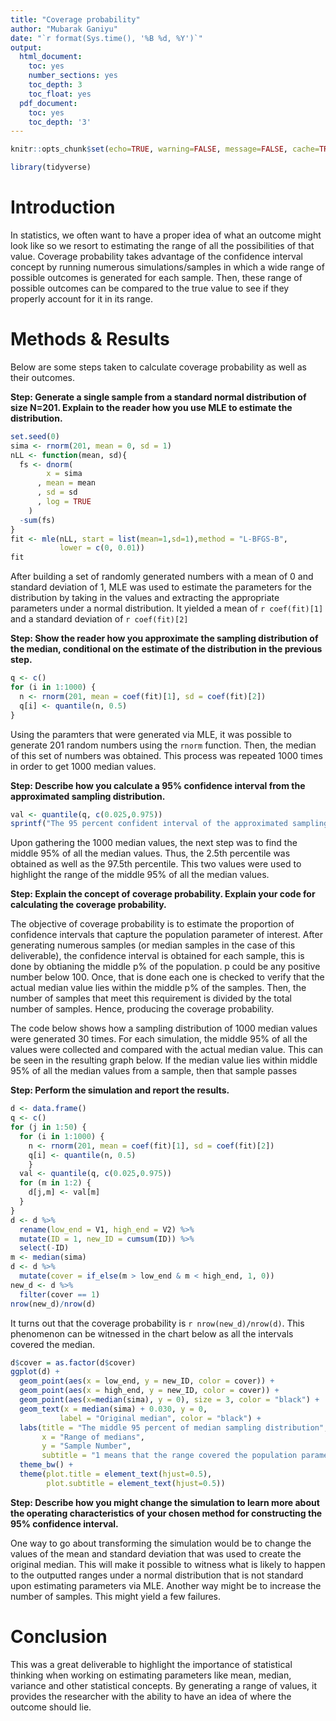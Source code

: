 ```yaml
---
title: "Coverage probability"
author: "Mubarak Ganiyu"
date: "`r format(Sys.time(), '%B %d, %Y')`"
output:
  html_document:
    toc: yes
    number_sections: yes
    toc_depth: 3
    toc_float: yes
  pdf_document:
    toc: yes
    toc_depth: '3'
---
```


```r
knitr::opts_chunk$set(echo=TRUE, warning=FALSE, message=FALSE, cache=TRUE)
```

```r
library(tidyverse)
```

# Introduction

In statistics, we often want to have a proper idea of what an outcome might look like so we resort to estimating the range of all the possibilities of that value. Coverage probability takes advantage of the confidence interval concept by running numerous simulations/samples in which a wide range of possible outcomes is generated for each sample. Then, these range of possible outcomes can be compared to the true value to see if they properly account for it in its range.

# Methods & Results

Below are some steps taken to calculate coverage probability as well as their outcomes. 

**Step: Generate a single sample from a standard normal distribution of size N=201. Explain to the reader how you use MLE to estimate the distribution.**

```r
set.seed(0)
sima <- rnorm(201, mean = 0, sd = 1)
nLL <- function(mean, sd){
  fs <- dnorm(
        x = sima
      , mean = mean
      , sd = sd
      , log = TRUE
    ) 
  -sum(fs)
}
fit <- mle(nLL, start = list(mean=1,sd=1),method = "L-BFGS-B", 
           lower = c(0, 0.01))
fit
```

After building a set of randomly generated numbers with a mean of 0 and standard deviation of 1, MLE was used to estimate the parameters for the distribution by taking in the values and extracting the appropriate parameters under a normal distribution. It yielded a mean of `r coef(fit)[1]` and a standard deviation of `r coef(fit)[2]`

**Step: Show the reader how you approximate the sampling distribution of the median, conditional on the estimate of the distribution in the previous step.**

```r
q <- c()
for (i in 1:1000) {
  n <- rnorm(201, mean = coef(fit)[1], sd = coef(fit)[2])
  q[i] <- quantile(n, 0.5)
}
```

Using the paramters that were generated via MLE, it was possible to generate 201 random numbers using the `rnorm` function. Then, the median of this set of numbers was obtained. This process was repeated 1000 times in order to get 1000 median values.

**Step: Describe how you calculate a 95% confidence interval from the approximated sampling distribution.**

```r
val <- quantile(q, c(0.025,0.975))
sprintf("The 95 percent confident interval of the approximated sampling distribution goes from %.2f to %.2f", val[1], val[2])
```
Upon gathering the 1000 median values, the next step was to find the middle 95% of all the median values. Thus, the 2.5th percentile was obtained as well as the 97.5th percentile. This two values were used to highlight the range of the middle 95% of all the median values.

**Step: Explain the concept of coverage probability. Explain your code for calculating the coverage probability.**

The objective of coverage probability is to estimate the proportion of confidence intervals that capture the population parameter of interest. After generating numerous samples (or median samples in the case of this deliverable), the confidence interval is obtained for each sample, this is done by obtianing the middle p% of the population. p could be any positive number below 100. Once, that is done each one is checked to verify that the actual median value lies within the middle p% of the samples. Then, the number of samples that meet this requirement is divided by the total number of samples. Hence, producing the coverage probability.

The code below shows how a sampling distribution of 1000 median values were generated 30 times. For each simulation, the middle 95% of all the values were collected and compared with the actual median value. This can be seen in the resulting graph below. If the median value lies within middle 95% of all the median values from a sample, then that sample passes

**Step: Perform the simulation and report the results.**

```r
d <- data.frame()
q <- c()
for (j in 1:50) {
  for (i in 1:1000) {
    n <- rnorm(201, mean = coef(fit)[1], sd = coef(fit)[2])
    q[i] <- quantile(n, 0.5)
    }
  val <- quantile(q, c(0.025,0.975))
  for (m in 1:2) {
    d[j,m] <- val[m]
  }
}
d <- d %>% 
  rename(low_end = V1, high_end = V2) %>% 
  mutate(ID = 1, new_ID = cumsum(ID)) %>% 
  select(-ID)
m <- median(sima)
d <- d %>% 
  mutate(cover = if_else(m > low_end & m < high_end, 1, 0))
new_d <- d %>% 
  filter(cover == 1)
nrow(new_d)/nrow(d)
```
It turns out that the coverage probability is `r nrow(new_d)/nrow(d)`. This phenomenon can be witnessed in the chart below as all the intervals covered the median.

```r
d$cover = as.factor(d$cover)
ggplot(d) +
  geom_point(aes(x = low_end, y = new_ID, color = cover)) +
  geom_point(aes(x = high_end, y = new_ID, color = cover)) +
  geom_point(aes(x=median(sima), y = 0), size = 3, color = "black") +
  geom_text(x = median(sima) + 0.030, y = 0, 
           label = "Original median", color = "black") +
  labs(title = "The middle 95 percent of median sampling distribution",
       x = "Range of medians",
       y = "Sample Number",
       subtitle = "1 means that the range covered the population parameter, 0 means that it didn't") +
  theme_bw() +
  theme(plot.title = element_text(hjust=0.5),
        plot.subtitle = element_text(hjust=0.5))
```

**Step: Describe how you might change the simulation to learn more about the operating characteristics of your chosen method for constructing the 95% confidence interval.**

One way to go about transforming the simulation would be to change the values of the mean and standard deviation that was used to create the original median. This will make it possible to witness what is likely to happen to the outputted ranges under a normal distribution that is not standard upon estimating parameters via MLE. Another way might be to increase the number of samples. This might yield a few failures.

# Conclusion

This was a great deliverable to highlight the importance of statistical thinking when working on estimating parameters like mean, median, variance and other statistical concepts. By generating a range of values, it provides the researcher with the ability to have an idea of where the outcome should lie.